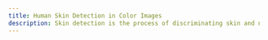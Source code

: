 ```yaml
---
title: Human Skin Detection in Color Images
description: Skin detection is the process of discriminating skin and non-skin pixels in an arbitrary image and represents an intermediate step in several image processing tasks, such as facial analysis and biomedical segmentation. Different approaches have been presented in the literature, but a comparison is diffcult to perform due to multiple datasets and varying performance measurements. In this work, the datasets and the state-of-the-art approaches are reviewed and categorized using a new proposed taxonomy. Three different representative skin detector methods of the state of the art are selected and thoroughly analyzed. This approaches are then evaluated on three different state of the art datasets and skin tones sub-datasets using multiple metrics. The evaluation is performed on single and cross dataset scenario to highlight key differences between methods, reporting also the inference time. Finally, the results are organized into multiple tables, using the related figures as an assistance tool to support the discussion. Experimental results demonstrate the strength and weaknesses of each approach, and the need to involve multiple metrics for a fair assessment of the method’s aspects.
---
```





<Section size='lg' title={{context: toc, text: 'Introduction', level: 2}}>
  <Introduction titleMargin='md' subtitleMargin='lg' />
</Section>

<Section >
  <ImageSlider textMargin='lg' />
</Section>

<Section>
  <Applications />
</Section>

<Section >
  <Limitations />
</Section>




<Section width='10' title={{context: toc, text: 'Methodological Approach', level: 3}}>
  <MethodologicalApproach />
</Section>




<Section size='lg' width='10' title={{context: toc, text: 'Taxonomy', level: 2}}>
  <Taxonomy />
</Section>




<Section width='10' title={{context: toc, text: 'Investigated Methods', level: 2}}>
  <Approaches />
</Section>


<Section width='10'
title={{context: toc, text: 'Dynamic Thresholding', level: 3, repo: href.url.implementation_thresholding, demo: href.url.demo_thresholding}}  >
  <Thresholding />
</Section>


<Section width='10'
title={{context: toc, text: 'Statistical', level: 3, repo: href.url.implementation_statistical, demo: href.url.demo_statistical}}  >
  <Statistical />
</Section >


<Section width='10'
title={{context: toc, text: 'U-Net', level: 3, repo: href.url.implementation_unet, demo: href.url.demo_unet}} >
  <UNet />
</Section>




<Section size='none' width='10' title={{context: toc, text: 'Datasets', level: 2}} >
  <Datasets />
</Section>

<Section >
  <DatasetOverview />
</Section>




<Section width='10' title={{context: toc, text: 'Results', level: 2}}>
  <Results />
</Section>


<Section title={{context: toc, text: 'Single Dataset', level: 3}}>
  <SingleDatasets subsectionMargin='lg' />
</Section>


<Section title={{context: toc, text: 'Cross Dataset', level: 3}}>
  <CrossDatasets subsectionMargin='lg' />
</Section>


<Section  title={{context: toc, text: 'Single Skin Tone', level: 3}}>
  <SingleSkintones subsectionMargin='lg' />
</Section>


<Section title={{context: toc, text: 'Cross Skin Tone', level: 3}}>
  <CrossSkintones subsectionMargin='lg' />
</Section>


<Section title={{context: toc, text: 'Inference Times', level: 3}}>
  <InferenceTimes />
</Section>




<Section title={{context: toc, text: 'Conclusion', level: 2}}>
  <Conclusion />
</Section>




<Section title={{context: toc, text: 'Bibliography', level: 2}}>
  <Bibliography />
</Section>
